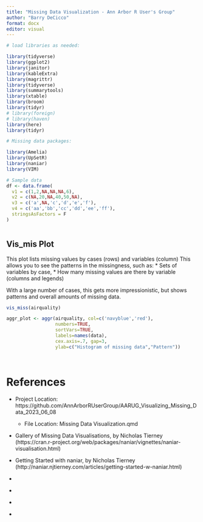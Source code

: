 ```yaml
---
title: "Missing Data Visualization - Ann Arbor R User's Group"
author: "Barry DeCicco"
format: docx
editor: visual
---
```




```r

# load libraries as needed:

library(tidyverse)
library(ggplot2)
library(janitor)
library(kableExtra)
library(magrittr)
library(tidyverse)
library(summarytools)
library(xtable)
library(broom)
library(tidyr)
# library(foreign)
# library(haven)
library(here)
library(tidyr)

# Missing data packages:

library(Amelia)
library(UpSetR)
library(naniar)
library(VIM)
```



```r

# Sample data
df <- data.frame(
  v1 = c(1,2,NA,NA,NA,6),
  v2 = c(NA,20,NA,40,50,NA),
  v3 = c('a',NA,'c','d','e','f'),
  v4 = c('aa','bb','cc','dd','ee','ff'),
  stringsAsFactors = F
)



```


## Vis_mis Plot

This plot lists missing values by cases (rows) and variables (column)
This allows you to see the patterns in the missingness, such as:
  * Sets of variables by case,
  * How many missing values are there by variable (columns and legends)
  
With a large number of cases, this gets more impressionistic, but shows patterns
and overall amounts of missing data.

```r

vis_miss(airquality)

```

```r

aggr_plot <- aggr(airquality, col=c('navyblue','red'), 
                  numbers=TRUE, 
                  sortVars=TRUE, 
                  labels=names(data), 
                  cex.axis=.7, gap=3, 
                  ylab=c("Histogram of missing data","Pattern"))




```



# References 
 
  *   Project Location:  https://github.com/AnnArborRUserGroup/AARUG_Visualizing_Missing_Data_2023_06_08<p>
    *   File Location:   Missing Data Visualization.qmd<p>
  *   Gallery of Missing Data Visualisations, by Nicholas Tierney (https://cran.r-project.org/web/packages/naniar/vignettes/naniar-visualisation.html) <p>
  *   Getting Started with naniar, by Nicholas Tierney (http://naniar.njtierney.com/articles/getting-started-w-naniar.html)<p>
  *    <p>
  *    <p>
  *    <p>
  *    <p>  


